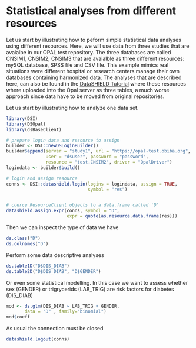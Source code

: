 # Statistical analyses from different resources

Let us start by illustrating how to peform simple statistical data analyses using different resources. Here, we will use data from three studies that are avaialbe in our OPAL test repository. The three databases are called CNSIM1, CNSIM2, CNSIM3 that are avaialble as three different resources: mySQL database, SPSS file and CSV file. This example mimics real situations were different hospital or research centers manage their own databases containing harmonized data. The analyses that are described here, can also be found in the [DataSHIELD Tutorial](https://data2knowledge.atlassian.net/wiki/spaces/DSDEV/pages/714571780/Tutorial+for+DataSHIELD+users+v5+-+http+bit.ly+intro-DS) where these resources where uploaded into the Opal server as three tables, a much worse approach since data have to be moved from original repositories.  

Let us start by illustrating how to analyze one data set. 


```r
library(DSI)
library(DSOpal)
library(dsBaseClient)

# prepare login data and resource to assign
builder <- DSI::newDSLoginBuilder()
builder$append(server = "study1", url = "https://opal-test.obiba.org", 
               user = "dsuser", password = "password", 
               resource = "test.CNSIM2", driver = "OpalDriver")
logindata <- builder$build()

# login and assign resource
conns <- DSI::datashield.login(logins = logindata, assign = TRUE, 
                               symbol = "res")


# coerce ResourceClient objects to a data.frame called 'D'
datashield.assign.expr(conns, symbol = "D", 
                       expr = quote(as.resource.data.frame(res)))
```

Then we can inspect the type of data we have

```r
ds.class("D")
ds.colnames("D")
```

Perform some data descriptive analyses

```r
ds.table1D("D$DIS_DIAB")
ds.table2D("D$DIS_DIAB", "D$GENDER")
```

Or even some statistical modelling. In this case we want to assess whether sex (GENDER) or trigrycerids (LAB_TRIG) are risk factors for diabetes (DIS_DIAB)

```r
mod <- ds.glm(DIS_DIAB ~ LAB_TRIG + GENDER, 
       data = "D" , family="binomial")
mod$coeff
```

As usual the connection must be closed

```r
datashield.logout(conns)
```



